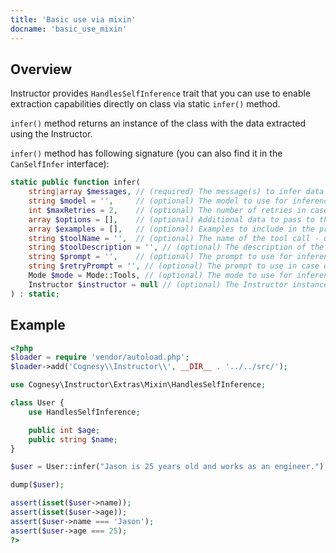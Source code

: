 ---
title: 'Basic use via mixin'
docname: 'basic_use_mixin'
---

## Overview

Instructor provides `HandlesSelfInference` trait that you can use to enable
extraction capabilities directly on class via static `infer()` method.

`infer()` method returns an instance of the class with the data extracted
using the Instructor.

`infer()` method has following signature (you can also find it in the
`CanSelfInfer` interface):

```php
static public function infer(
    string|array $messages, // (required) The message(s) to infer data from
    string $model = '',     // (optional) The model to use for inference (otherwise - use default)
    int $maxRetries = 2,    // (optional) The number of retries in case of validation failure
    array $options = [],    // (optional) Additional data to pass to the Instructor or LLM API
    array $examples = [],   // (optional) Examples to include in the prompt
    string $toolName = '',  // (optional) The name of the tool call - used to add semantic information for LLM
    string $toolDescription = '', // (optional) The description of the tool call - as above
    string $prompt = '',    // (optional) The prompt to use for inference
    string $retryPrompt = '', // (optional) The prompt to use in case of validation failure
    Mode $mode = Mode::Tools, // (optional) The mode to use for inference
    Instructor $instructor = null // (optional) The Instructor instance to use for inference
) : static;
```

## Example

```php
<?php
$loader = require 'vendor/autoload.php';
$loader->add('Cognesy\\Instructor\\', __DIR__ . '../../src/');

use Cognesy\Instructor\Extras\Mixin\HandlesSelfInference;

class User {
    use HandlesSelfInference;

    public int $age;
    public string $name;
}

$user = User::infer("Jason is 25 years old and works as an engineer.");

dump($user);

assert(isset($user->name));
assert(isset($user->age));
assert($user->name === 'Jason');
assert($user->age === 25);
?>
```
